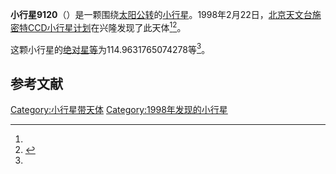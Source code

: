 {{Infobox planet
| bgcolour = #FFFFC0
| name = 9120
| symbol = 
| image = 
| caption = 
| discovery = yes
| discovery_ref = 
| discoverer = [[北京天文台施密特CCD小行星计划|北京天文台施密特CCD小行星计划]]
| discovery_site = [[兴隆|兴隆]] 
| discovered = 1998年2月22日
| designations = yes
| mp_name = 
| named_after = 
| alt_names = 1998 DR8/ 1966 PE / 1966 RC / 1973 UW2 / 1990 SQ15
| mp_category = [[主带小行星|主带小行星]]
| orbit_ref = <ref name="a">[http://ssd.jpl.nasa.gov/sbdb.cgi?sstr=9120 9120] {{Wayback|url=http://ssd.jpl.nasa.gov/sbdb.cgi?sstr=9120 |date=20210823194319 }}，小行星數據庫瀏覽器（JPL Small-Body Database Browser）－[[美国国家航空航天局|美国国家航空航天局]]喷气推进实验室</ref>
| epoch = 2456400.5 (2013年4月18日更新)
| aphelion = {{convert|2.723273162079352|AU|km|3|abbr=on|lk=out}}
| perihelion = {{convert|1.811791670370932|AU|km|3|abbr=on}}
| semimajor = {{convert|2.267532416225142|AU|km|3|abbr=on}}
| eccentricity = 0.200985328
| period = 1247.178695 [[日|日]]<br />3.41[[儒略年|儒略年]]
| avg_speed = 
| inclination = 5.418084927845336
| asc_node = 246.2798601488799
| mean_anomaly = 
| arg_peri = 114.9631765074278
| satellites = 
| physical_characteristics = yes
| dimensions = 
| mass = 
| density = 
| surface_grav = 
| escape_velocity = 
| sidereal_day = 
| axial_tilt = 
| pole_ecliptic_lat = 
| pole_ecliptic_lon = 
| albedo = 
| temperatures= 
| temp_name1 = 
| mean_temp_1 = 
| max_temp_1 = 
| temp_name2 = 
| max_temp_2 = 
| spectral_type = 
| abs_magnitude = 114.9631765074278
}}

'''小行星9120'''（{{lang-en|9120}}）是一颗围绕[[太阳|太阳]][[公转|公转]]的[[小行星|小行星]]。1998年2月22日，[[北京天文台施密特CCD小行星计划|北京天文台施密特CCD小行星计划]]在兴隆发现了此天体<ref name="a" /><ref>{{cite news|title=小行星列表|url=http://cfa-www.harvard.edu/iau/lists/NumberedMPs.txt|accessdate=2013-07-08|newspaper=哈佛大学|archive-date=2008-05-17|archive-url=https://web.archive.org/web/20080517010638/http://cfa-www.harvard.edu/iau/lists/NumberedMPs.txt|dead-url=no}}</ref>。

这颗小行星的[[绝对星等|绝对星等]]为114.9631765074278等<ref name="a" />。

==参考文献==
{{reflist}}
{{Minor Planet Number|[[小行星9119|小行星9119]]|[[小行星9121|小行星9121]]}}

{{小天体}}

[[Category:小行星带天体|Category:小行星带天体]]
[[Category:1998年发现的小行星|Category:1998年发现的小行星]]

{{asteroid-stub}}